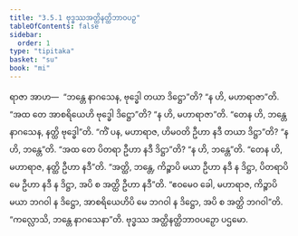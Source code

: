 ```yaml
---
title: "3.5.1 ဗုဒ္ဓဿအတ္ထိနတ္ထိဘာဝပဉှ"
tableOfContents: false
sidebar:
  order: 1
type: "tipitaka"
basket: "su"
book: "mi"
---
```



<DynamicBreadcrumb />

<Division number="73" book="mi">

<Paragraph number="360" book="mi">
ရာဇာ အာဟ—  “ဘန္တေ နာဂသေန, ဗုဒ္ဓေါ တယာ ဒိဋ္ဌော”တိ? “န ဟိ, မဟာရာဇာ”တိ. “အထ တေ အာစရိယေဟိ ဗုဒ္ဓေါ ဒိဋ္ဌော”တိ? “န ဟိ, မဟာရာဇာ”တိ. “တေန ဟိ, ဘန္တေ နာဂသေန, နတ္ထိ ဗုဒ္ဓေါ”တိ. “ကိံ ပန, မဟာရာဇ, ဟိမဝတိ ဦဟာ နဒီ တယာ ဒိဋ္ဌာ”တိ? “န ဟိ, ဘန္တေ”တိ. “အထ တေ ပိတရာ ဦဟာ နဒီ ဒိဋ္ဌာ”တိ? “န ဟိ, ဘန္တေ”တိ. “တေန ဟိ, မဟာရာဇ, နတ္ထိ ဦဟာ နဒီ”တိ. “အတ္ထိ, ဘန္တေ, ကိဉ္စာပိ မယာ ဦဟာ နဒီ န ဒိဋ္ဌာ, ပိတရာပိ မေ ဦဟာ နဒီ န ဒိဋ္ဌာ, အပိ စ အတ္ထိ ဦဟာ နဒီ”တိ. “ဧဝမေဝ ခေါ, မဟာရာဇ, ကိဉ္စာပိ မယာ ဘဂဝါ န ဒိဋ္ဌော, အာစရိယေဟိပိ မေ ဘဂဝါ န ဒိဋ္ဌော, အပိ စ အတ္ထိ ဘဂဝါ”တိ.
</Paragraph>

<Paragraph number="361" book="mi">
“ကလ္လောသိ, ဘန္တေ နာဂသေနာ”တိ.

</Paragraph>
</Division>

<Paragraph number="362" type="center" book="mi">
ဗုဒ္ဓဿ အတ္ထိနတ္ထိဘာဝပဉှော ပဌမော.
</Paragraph>